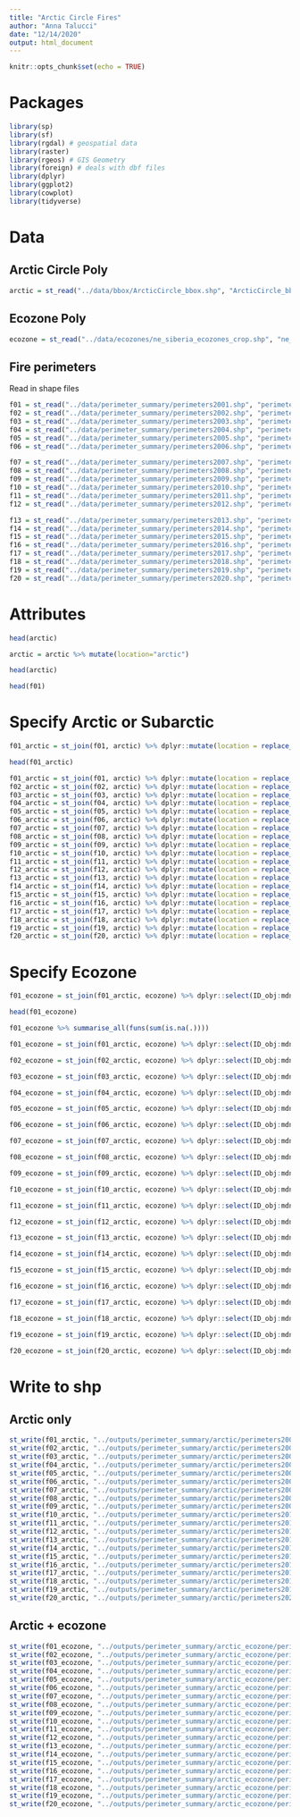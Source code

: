 ```yaml
---
title: "Arctic Circle Fires"
author: "Anna Talucci"
date: "12/14/2020"
output: html_document
---
```


```r
knitr::opts_chunk$set(echo = TRUE)
```

# Packages


```r
library(sp)
library(sf)
library(rgdal) # geospatial data
library(raster)
library(rgeos) # GIS Geometry
library(foreign) # deals with dbf files
library(dplyr)
library(ggplot2)
library(cowplot)
library(tidyverse)
```


# Data 

## Arctic Circle Poly

```r
arctic = st_read("../data/bbox/ArcticCircle_bbox.shp", "ArcticCircle_bbox") 
```

## Ecozone Poly

```r
ecozone = st_read("../data/ecozones/ne_siberia_ecozones_crop.shp", "ne_siberia_ecozones_crop") 
```

## Fire perimeters
Read in shape files


```r
f01 = st_read("../data/perimeter_summary/perimeters2001.shp", "perimeters2001") 
f02 = st_read("../data/perimeter_summary/perimeters2002.shp", "perimeters2002") 
f03 = st_read("../data/perimeter_summary/perimeters2003.shp", "perimeters2003") 
f04 = st_read("../data/perimeter_summary/perimeters2004.shp", "perimeters2004") 
f05 = st_read("../data/perimeter_summary/perimeters2005.shp", "perimeters2005") 
f06 = st_read("../data/perimeter_summary/perimeters2006.shp", "perimeters2006") 

f07 = st_read("../data/perimeter_summary/perimeters2007.shp", "perimeters2007") 
f08 = st_read("../data/perimeter_summary/perimeters2008.shp", "perimeters2008") 
f09 = st_read("../data/perimeter_summary/perimeters2009.shp", "perimeters2009") 
f10 = st_read("../data/perimeter_summary/perimeters2010.shp", "perimeters2010") 
f11 = st_read("../data/perimeter_summary/perimeters2011.shp", "perimeters2011") 
f12 = st_read("../data/perimeter_summary/perimeters2012.shp", "perimeters2012") 

f13 = st_read("../data/perimeter_summary/perimeters2013.shp", "perimeters2013") 
f14 = st_read("../data/perimeter_summary/perimeters2014.shp", "perimeters2014") 
f15 = st_read("../data/perimeter_summary/perimeters2015.shp", "perimeters2015") 
f16 = st_read("../data/perimeter_summary/perimeters2016.shp", "perimeters2016") 
f17 = st_read("../data/perimeter_summary/perimeters2017.shp", "perimeters2017") 
f18 = st_read("../data/perimeter_summary/perimeters2018.shp", "perimeters2018") 
f19 = st_read("../data/perimeter_summary/perimeters2019.shp", "perimeters2019") 
f20 = st_read("../data/perimeter_summary/perimeters2020.shp", "perimeters2020") 


```

# Attributes
```r
head(arctic)
```
```r
arctic = arctic %>% mutate(location="arctic")
```

```r
head(arctic)
```

```r
head(f01)
```



# Specify Arctic or Subarctic
```r
f01_arctic = st_join(f01, arctic) %>% dplyr::mutate(location = replace_na(location, "subarctic"))

head(f01_arctic)
```

```r
f01_arctic = st_join(f01, arctic) %>% dplyr::mutate(location = replace_na(location, "subarctic"))
f02_arctic = st_join(f02, arctic) %>% dplyr::mutate(location = replace_na(location, "subarctic"))
f03_arctic = st_join(f03, arctic) %>% dplyr::mutate(location = replace_na(location, "subarctic"))
f04_arctic = st_join(f04, arctic) %>% dplyr::mutate(location = replace_na(location, "subarctic"))
f05_arctic = st_join(f05, arctic) %>% dplyr::mutate(location = replace_na(location, "subarctic"))
f06_arctic = st_join(f06, arctic) %>% dplyr::mutate(location = replace_na(location, "subarctic"))
f07_arctic = st_join(f07, arctic) %>% dplyr::mutate(location = replace_na(location, "subarctic"))
f08_arctic = st_join(f08, arctic) %>% dplyr::mutate(location = replace_na(location, "subarctic"))
f09_arctic = st_join(f09, arctic) %>% dplyr::mutate(location = replace_na(location, "subarctic"))
f10_arctic = st_join(f10, arctic) %>% dplyr::mutate(location = replace_na(location, "subarctic"))
f11_arctic = st_join(f11, arctic) %>% dplyr::mutate(location = replace_na(location, "subarctic"))
f12_arctic = st_join(f12, arctic) %>% dplyr::mutate(location = replace_na(location, "subarctic"))
f13_arctic = st_join(f13, arctic) %>% dplyr::mutate(location = replace_na(location, "subarctic"))
f14_arctic = st_join(f14, arctic) %>% dplyr::mutate(location = replace_na(location, "subarctic"))
f15_arctic = st_join(f15, arctic) %>% dplyr::mutate(location = replace_na(location, "subarctic"))
f16_arctic = st_join(f16, arctic) %>% dplyr::mutate(location = replace_na(location, "subarctic"))
f17_arctic = st_join(f17, arctic) %>% dplyr::mutate(location = replace_na(location, "subarctic"))
f18_arctic = st_join(f18, arctic) %>% dplyr::mutate(location = replace_na(location, "subarctic"))
f19_arctic = st_join(f19, arctic) %>% dplyr::mutate(location = replace_na(location, "subarctic"))
f20_arctic = st_join(f20, arctic) %>% dplyr::mutate(location = replace_na(location, "subarctic"))
```

# Specify Ecozone
```r
f01_ecozone = st_join(f01_arctic, ecozone) %>% dplyr::select(ID_obj:mdn_cnf, location, ECO_NAME, geometry)

head(f01_ecozone)
```


```r

f01_ecozone %>% summarise_all(funs(sum(is.na(.))))
```
```r
f01_ecozone = st_join(f01_arctic, ecozone) %>% dplyr::select(ID_obj:mdn_cnf, location, ECO_NAME, geometry)

f02_ecozone = st_join(f02_arctic, ecozone) %>% dplyr::select(ID_obj:mdn_cnf, location, ECO_NAME, geometry)

f03_ecozone = st_join(f03_arctic, ecozone) %>% dplyr::select(ID_obj:mdn_cnf, location, ECO_NAME, geometry)

f04_ecozone = st_join(f04_arctic, ecozone) %>% dplyr::select(ID_obj:mdn_cnf, location, ECO_NAME, geometry)

f05_ecozone = st_join(f05_arctic, ecozone) %>% dplyr::select(ID_obj:mdn_cnf, location, ECO_NAME, geometry)

f06_ecozone = st_join(f06_arctic, ecozone) %>% dplyr::select(ID_obj:mdn_cnf, location, ECO_NAME, geometry)

f07_ecozone = st_join(f07_arctic, ecozone) %>% dplyr::select(ID_obj:mdn_cnf, location, ECO_NAME, geometry)

f08_ecozone = st_join(f08_arctic, ecozone) %>% dplyr::select(ID_obj:mdn_cnf, location, ECO_NAME, geometry)

f09_ecozone = st_join(f09_arctic, ecozone) %>% dplyr::select(ID_obj:mdn_cnf, location, ECO_NAME, geometry)

f10_ecozone = st_join(f10_arctic, ecozone) %>% dplyr::select(ID_obj:mdn_cnf, location, ECO_NAME, geometry)

f11_ecozone = st_join(f11_arctic, ecozone) %>% dplyr::select(ID_obj:mdn_cnf, location, ECO_NAME, geometry)

f12_ecozone = st_join(f12_arctic, ecozone) %>% dplyr::select(ID_obj:mdn_cnf, location, ECO_NAME, geometry)

f13_ecozone = st_join(f13_arctic, ecozone) %>% dplyr::select(ID_obj:mdn_cnf, location, ECO_NAME, geometry)

f14_ecozone = st_join(f14_arctic, ecozone) %>% dplyr::select(ID_obj:mdn_cnf, location, ECO_NAME, geometry)

f15_ecozone = st_join(f15_arctic, ecozone) %>% dplyr::select(ID_obj:mdn_cnf, location, ECO_NAME, geometry)

f16_ecozone = st_join(f16_arctic, ecozone) %>% dplyr::select(ID_obj:mdn_cnf, location, ECO_NAME, geometry)

f17_ecozone = st_join(f17_arctic, ecozone) %>% dplyr::select(ID_obj:mdn_cnf, location, ECO_NAME, geometry)

f18_ecozone = st_join(f18_arctic, ecozone) %>% dplyr::select(ID_obj:mdn_cnf, location, ECO_NAME, geometry)

f19_ecozone = st_join(f19_arctic, ecozone) %>% dplyr::select(ID_obj:mdn_cnf, location, ECO_NAME, geometry)

f20_ecozone = st_join(f20_arctic, ecozone) %>% dplyr::select(ID_obj:mdn_cnf, location, ECO_NAME, geometry)

```

# Write to shp

## Arctic only
```r
st_write(f01_arctic, "../outputs/perimeter_summary/arctic/perimeters2001.shp", driver="ESRI Shapefile") 
st_write(f02_arctic, "../outputs/perimeter_summary/arctic/perimeters2002.shp", driver="ESRI Shapefile") 
st_write(f03_arctic, "../outputs/perimeter_summary/arctic/perimeters2003.shp", driver="ESRI Shapefile") 
st_write(f04_arctic, "../outputs/perimeter_summary/arctic/perimeters2004.shp", driver="ESRI Shapefile") 
st_write(f05_arctic, "../outputs/perimeter_summary/arctic/perimeters2005.shp", driver="ESRI Shapefile") 
st_write(f06_arctic, "../outputs/perimeter_summary/arctic/perimeters2006.shp", driver="ESRI Shapefile") 
st_write(f07_arctic, "../outputs/perimeter_summary/arctic/perimeters2007.shp", driver="ESRI Shapefile") 
st_write(f08_arctic, "../outputs/perimeter_summary/arctic/perimeters2008.shp", driver="ESRI Shapefile") 
st_write(f09_arctic, "../outputs/perimeter_summary/arctic/perimeters2009.shp", driver="ESRI Shapefile") 
st_write(f10_arctic, "../outputs/perimeter_summary/arctic/perimeters2010.shp", driver="ESRI Shapefile") 
st_write(f11_arctic, "../outputs/perimeter_summary/arctic/perimeters2011.shp", driver="ESRI Shapefile") 
st_write(f12_arctic, "../outputs/perimeter_summary/arctic/perimeters2012.shp", driver="ESRI Shapefile") 
st_write(f13_arctic, "../outputs/perimeter_summary/arctic/perimeters2013.shp", driver="ESRI Shapefile") 
st_write(f14_arctic, "../outputs/perimeter_summary/arctic/perimeters2014.shp", driver="ESRI Shapefile") 
st_write(f15_arctic, "../outputs/perimeter_summary/arctic/perimeters2015.shp", driver="ESRI Shapefile") 
st_write(f16_arctic, "../outputs/perimeter_summary/arctic/perimeters2016.shp", driver="ESRI Shapefile") 
st_write(f17_arctic, "../outputs/perimeter_summary/arctic/perimeters2017.shp", driver="ESRI Shapefile") 
st_write(f18_arctic, "../outputs/perimeter_summary/arctic/perimeters2018.shp", driver="ESRI Shapefile") 
st_write(f19_arctic, "../outputs/perimeter_summary/arctic/perimeters2019.shp", driver="ESRI Shapefile") 
st_write(f20_arctic, "../outputs/perimeter_summary/arctic/perimeters2020.shp", driver="ESRI Shapefile") 
```


## Arctic + ecozone

```r
st_write(f01_ecozone, "../outputs/perimeter_summary/arctic_ecozone/perimeters2001.shp", driver="ESRI Shapefile") 
st_write(f02_ecozone, "../outputs/perimeter_summary/arctic_ecozone/perimeters2002.shp", driver="ESRI Shapefile") 
st_write(f03_ecozone, "../outputs/perimeter_summary/arctic_ecozone/perimeters2003.shp", driver="ESRI Shapefile") 
st_write(f04_ecozone, "../outputs/perimeter_summary/arctic_ecozone/perimeters2004.shp", driver="ESRI Shapefile") 
st_write(f05_ecozone, "../outputs/perimeter_summary/arctic_ecozone/perimeters2005.shp", driver="ESRI Shapefile") 
st_write(f06_ecozone, "../outputs/perimeter_summary/arctic_ecozone/perimeters2006.shp", driver="ESRI Shapefile") 
st_write(f07_ecozone, "../outputs/perimeter_summary/arctic_ecozone/perimeters2007.shp", driver="ESRI Shapefile") 
st_write(f08_ecozone, "../outputs/perimeter_summary/arctic_ecozone/perimeters2008.shp", driver="ESRI Shapefile") 
st_write(f09_ecozone, "../outputs/perimeter_summary/arctic_ecozone/perimeters2009.shp", driver="ESRI Shapefile") 
st_write(f10_ecozone, "../outputs/perimeter_summary/arctic_ecozone/perimeters2010.shp", driver="ESRI Shapefile") 
st_write(f11_ecozone, "../outputs/perimeter_summary/arctic_ecozone/perimeters2011.shp", driver="ESRI Shapefile") 
st_write(f12_ecozone, "../outputs/perimeter_summary/arctic_ecozone/perimeters2012.shp", driver="ESRI Shapefile") 
st_write(f13_ecozone, "../outputs/perimeter_summary/arctic_ecozone/perimeters2013.shp", driver="ESRI Shapefile") 
st_write(f14_ecozone, "../outputs/perimeter_summary/arctic_ecozone/perimeters2014.shp", driver="ESRI Shapefile") 
st_write(f15_ecozone, "../outputs/perimeter_summary/arctic_ecozone/perimeters2015.shp", driver="ESRI Shapefile") 
st_write(f16_ecozone, "../outputs/perimeter_summary/arctic_ecozone/perimeters2016.shp", driver="ESRI Shapefile") 
st_write(f17_ecozone, "../outputs/perimeter_summary/arctic_ecozone/perimeters2017.shp", driver="ESRI Shapefile") 
st_write(f18_ecozone, "../outputs/perimeter_summary/arctic_ecozone/perimeters2018.shp", driver="ESRI Shapefile") 
st_write(f19_ecozone, "../outputs/perimeter_summary/arctic_ecozone/perimeters2019.shp", driver="ESRI Shapefile") 
st_write(f20_ecozone, "../outputs/perimeter_summary/arctic_ecozone/perimeters2020.shp", driver="ESRI Shapefile") 
```